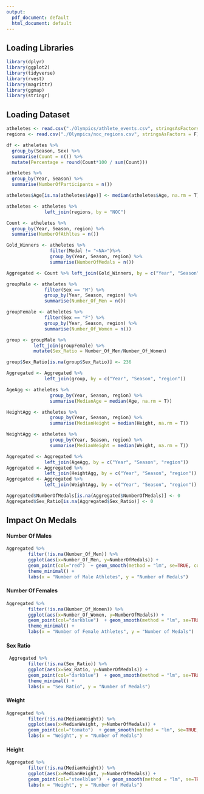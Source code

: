 ---
output:
  pdf_document: default
  html_document: default
---
## Loading Libraries
```{r}
library(dplyr)
library(ggplot2)
library(tidyverse)
library(rvest)
library(magrittr)
library(ggmap)
library(stringr)
```
  
## Loading Dataset
```{r}
atheletes <- read.csv("./Olympics/athlete_events.csv", stringsAsFactors = F)
regions <- read.csv("./Olympics/noc_regions.csv", stringsAsFactors = F)
```


```{r}
df <- atheletes %>%
  group_by(Season, Sex) %>%
  summarise(Count = n()) %>%
  mutate(Percentage = round(Count*100 / sum(Count)))
```

```{r}
atheletes %>%
  group_by(Year, Season) %>%
  summarise(NumberOfParticipants = n())

atheletes$Age[is.na(atheletes$Age)] <- median(atheletes$Age, na.rm = T)
```

```{r}
atheletes <- atheletes %>%
              left_join(regions, by = "NOC")
```

```{r}
Count <- atheletes %>%
  group_by(Year, Season, region) %>%
  summarise(NumberOfAthltes = n())

Gold_Winners <- atheletes %>%
                filter(Medal != "<NA>")%>%
                group_by(Year, Season, region) %>%
                summarise(NumberOfMedals = n())

Aggregated <- Count %>% left_join(Gold_Winners, by = c("Year", "Season", "region"))

groupMale <- atheletes %>%
              filter(Sex == "M") %>%
              group_by(Year, Season, region) %>%
              summarise(Number_Of_Men = n())

groupFemale <- atheletes %>%
              filter(Sex == "F") %>%
              group_by(Year, Season, region) %>%
              summarise(Number_Of_Women = n())

group <- groupMale %>%
          left_join(groupFemale) %>%
          mutate(Sex_Ratio = Number_Of_Men/Number_Of_Women)
```

```{r}
group$Sex_Ratio[is.na(group$Sex_Ratio)] <- 236

Aggregated <- Aggregated %>%
              left_join(group, by = c("Year", "Season", "region"))

AgeAgg <- atheletes %>%
                group_by(Year, Season, region) %>%
                summarise(MedianAge = median(Age, na.rm = T))

HeightAgg <- atheletes %>%
                group_by(Year, Season, region) %>%
                summarise(MedianHeight = median(Height, na.rm = T))

WeightAgg <- atheletes %>%
                group_by(Year, Season, region) %>%
                summarise(MedianWeight = median(Weight, na.rm = T))

Aggregated <- Aggregated %>%
              left_join(AgeAgg, by = c("Year", "Season", "region"))
Aggregated <- Aggregated %>%
              left_join(HeightAgg, by = c("Year", "Season", "region"))
Aggregated <- Aggregated %>%
              left_join(WeightAgg, by = c("Year", "Season", "region"))

Aggregated$NumberOfMedals[is.na(Aggregated$NumberOfMedals)] <- 0
Aggregated$Sex_Ratio[is.na(Aggregated$Sex_Ratio)] <- 0
```

## Impact On Medals
#### Number Of Males
```{r}
Aggregated %>% 
        filter(!is.na(Number_Of_Men)) %>%
        ggplot(aes(x=Number_Of_Men, y=NumberOfMedals)) +
        geom_point(col="red")  + geom_smooth(method = "lm", se=TRUE, color="black", aes(group=1)) +
        theme_minimal() +
        labs(x = "Number of Male Athletes", y = "Number of Medals")
```
  
#### Number Of Females
```{r}
Aggregated %>% 
        filter(!is.na(Number_Of_Women)) %>%
        ggplot(aes(x=Number_Of_Women, y=NumberOfMedals)) +
        geom_point(col="darkblue")  + geom_smooth(method = "lm", se=TRUE, color="black", aes(group=1)) +
        theme_minimal() +
        labs(x = "Number of Female Athletes", y = "Number of Medals")
```
  
#### Sex Ratio
```{r}
 Aggregated %>% 
        filter(!is.na(Sex_Ratio)) %>%
        ggplot(aes(x=Sex_Ratio, y=NumberOfMedals)) +
        geom_point(col="darkblue")  + geom_smooth(method = "lm", se=TRUE, color="black", aes(group=1)) +
        theme_minimal() +
        labs(x = "Sex Ratio", y = "Number of Medals")
```
  
#### Weight
```{r}
Aggregated %>% 
        filter(!is.na(MedianWeight)) %>%
        ggplot(aes(x=MedianWeight, y=NumberOfMedals)) +
        geom_point(col="tomato")  + geom_smooth(method = "lm", se=TRUE, color="black", aes(group=1)) +
        labs(x = "Weight", y = "Number of Medals")
```

#### Height
```{r}
Aggregated %>% 
        filter(!is.na(MedianHeight)) %>%
        ggplot(aes(x=MedianHeight, y=NumberOfMedals)) +
        geom_point(col="steelblue")  + geom_smooth(method = "lm", se=TRUE, color="black", aes(group=1)) +
        labs(x = "Height", y = "Number of Medals")
```
